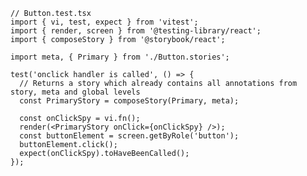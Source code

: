 ```tsx
// Button.test.tsx
import { vi, test, expect } from 'vitest';
import { render, screen } from '@testing-library/react';
import { composeStory } from '@storybook/react';

import meta, { Primary } from './Button.stories';

test('onclick handler is called', () => {
  // Returns a story which already contains all annotations from story, meta and global levels
  const PrimaryStory = composeStory(Primary, meta);

  const onClickSpy = vi.fn();
  render(<PrimaryStory onClick={onClickSpy} />);
  const buttonElement = screen.getByRole('button');
  buttonElement.click();
  expect(onClickSpy).toHaveBeenCalled();
});
```
